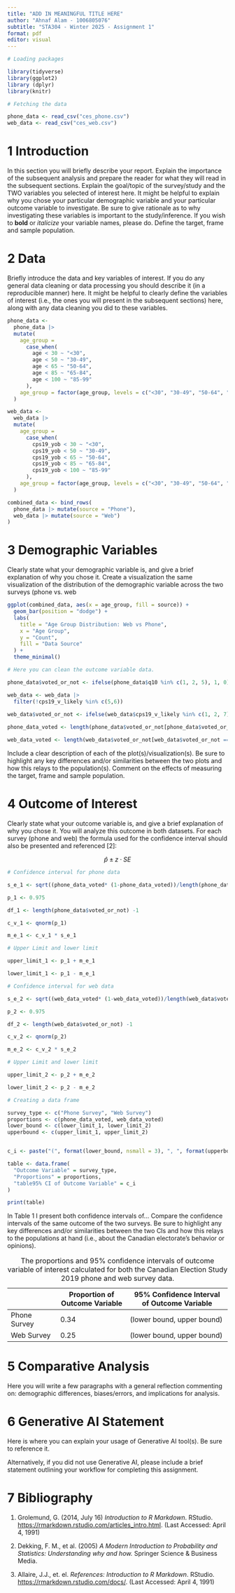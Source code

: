 ```yaml
---
title: "ADD IN MEANINGFUL TITLE HERE"
author: "Ahnaf Alam - 1006805076"
subtitle: "STA304 - Winter 2025 - Assignment 1"
format: pdf
editor: visual
---
```

```r
# Loading packages

library(tidyverse)
library(ggplot2)
library (dplyr)
library(knitr)
```


```r
# Fetching the data

phone_data <- read_csv("ces_phone.csv")
web_data <- read_csv("ces_web.csv")
```

# 1 Introduction

In this section you will briefly describe your report. Explain the importance of the subsequent analysis and prepare the reader for what they will read in the subsequent sections. Explain the goal/topic of the survey/study and the TWO variables you selected of interest here. It might be helpful to explain why you chose your particular demographic variable and your particular outcome variable to investigate. Be sure to give rationale as to why investigating these variables is important to the study/inference. If you wish to **bold** or *italicize* your variable names, please do. Define the target, frame and sample population.

# 2 Data

Briefly introduce the data and key variables of interest. If you do any general data cleaning or data processing you should describe it (in a reproducible manner) here. It might be helpful to clearly define the variables of interest (i.e., the ones you will present in the subsequent sections) here, along with any data cleaning you did to these variables.

```r

phone_data <- 
  phone_data |>
  mutate(
    age_group = 
      case_when(
        age < 30 ~ "<30",
        age < 50 ~ "30-49",
        age < 65 ~ "50-64",
        age < 85 ~ "65-84",
        age < 100 ~ "85-99"
      ),
    age_group = factor(age_group, levels = c("<30", "30-49", "50-64", "65-84", "85-99"))
  )

web_data <- 
  web_data |>
  mutate(
    age_group = 
      case_when(
        cps19_yob < 30 ~ "<30",
        cps19_yob < 50 ~ "30-49",
        cps19_yob < 65 ~ "50-64",
        cps19_yob < 85 ~ "65-84",
        cps19_yob < 100 ~ "85-99"
      ),
    age_group = factor(age_group, levels = c("<30", "30-49", "50-64", "65-84", "85-99"))
  )

combined_data <- bind_rows(
  phone_data |> mutate(source = "Phone"),
  web_data |> mutate(source = "Web")
)

```
# 3 Demographic Variables

Clearly state what your demographic variable is, and give a brief explanation of why you chose it. Create a visualization the same visualization of the distribution of the demographic variable across the two surveys (phone vs. web
```r
ggplot(combined_data, aes(x = age_group, fill = source)) +
  geom_bar(position = "dodge") +
  labs(
    title = "Age Group Distribution: Web vs Phone",
    x = "Age Group",
    y = "Count",
    fill = "Data Source"
  ) +
  theme_minimal()

```


```r

# Here you can clean the outcome variable data. 

phone_data$voted_or_not <- ifelse(phone_data$q10 %in% c(1, 2, 5), 1, 0)

web_data <- web_data |>
  filter(!cps19_v_likely %in% c(5,6))

web_data$voted_or_not <- ifelse(web_data$cps19_v_likely %in% c(1, 2, 7), 1, 0)
 
phone_data_voted <- length(phone_data$voted_or_not[phone_data$voted_or_not == 1])/ length(phone_data$voted_or_not)

web_data_voted <- length(web_data$voted_or_not[web_data$voted_or_not == 1])/ length(web_data$voted_or_not)
```


Include a clear description of each of the plot(s)/visualization(s). Be sure to highlight any key differences and/or similarities between the two plots and how this relays to the population(s). Comment on the effects of measuring the target, frame and sample population.

# 4 Outcome of Interest

Clearly state what your outcome variable is, and give a brief explanation of why you chose it. You will analyze this outcome in both datasets. For each survey (phone and web) the formula used for the confidence interval should also be presented and referenced \[2\]:

$$\hat{p} \pm z \cdot SE$$

```r

# Confidence interval for phone data

s_e_1 <- sqrt((phone_data_voted* (1-phone_data_voted))/length(phone_data$voted_or_not))

p_1 <- 0.975

df_1 <- length(phone_data$voted_or_not) -1

c_v_1 <- qnorm(p_1)

m_e_1 <- c_v_1 * s_e_1

# Upper Limit and lower limit

upper_limit_1 <- p_1 + m_e_1

lower_limit_1 <- p_1 - m_e_1

# Confidence interval for web data

s_e_2 <- sqrt((web_data_voted* (1-web_data_voted))/length(web_data$voted_or_not))

p_2 <- 0.975

df_2 <- length(web_data$voted_or_not) -1

c_v_2 <- qnorm(p_2)

m_e_2 <- c_v_2 * s_e_2

# Upper Limit and lower limit

upper_limit_2 <- p_2 + m_e_2

lower_limit_2 <- p_2 - m_e_2

# Creating a data frame

survey_type <- c("Phone Survey", "Web Survey")
proportions <- c(phone_data_voted, web_data_voted)
lower_bound <- c(lower_limit_1, lower_limit_2)
upperbound <- c(upper_limit_1, upper_limit_2)


c_i <- paste("(", format(lower_bound, nsmall = 3), ", ", format(upperbound, nsmall = 3), ")", sep = "")

table <- data.frame(
  "Outcome Variable" = survey_type,
  "Proportions" = proportions,
  "table95% CI of Outcome Variable" = c_i
)

print(table)

```

In Table 1 I present both confidence intervals of... Compare the confidence intervals of the same outcome of the two surveys. Be sure to highlight any key differences and/or similarities between the two CIs and how this relays to the populations at hand (i.e., about the Canadian electorate's behavior or opinions).

|   | Proportion of Outcome Variable | 95% Confidence Interval of Outcome Variable |
|----------------|-----------------------|---------------------------------|
| Phone Survey | 0.34 | (lower bound, upper bound) |
| Web Survey | 0.25 | (lower bound, upper bound) |

: The proportions and 95% confidence intervals of outcome variable of interest calculated for both the Canadian Election Study 2019 phone and web survey data.

# 5 Comparative Analysis

Here you will write a few paragraphs with a general reflection commenting on: demographic differences, biases/errors, and implications for analysis.

# 6 Generative AI Statement

Here is where you can explain your usage of Generative AI tool(s). Be sure to reference it.

Alternatively, if you did not use Generative AI, please include a brief statement outlining your workflow for completing this assignment.

# 7 Bibliography

1.  Grolemund, G. (2014, July 16) *Introduction to R Markdown*. RStudio. <https://rmarkdown.rstudio.com/articles_intro.html>. (Last Accessed: April 4, 1991)

2.  Dekking, F. M., et al. (2005) *A Modern Introduction to Probability and Statistics: Understanding why and how.* Springer Science & Business Media.

3.  Allaire, J.J., et. el. *References: Introduction to R Markdown*. RStudio. <https://rmarkdown.rstudio.com/docs/>. (Last Accessed: April 4, 1991)
